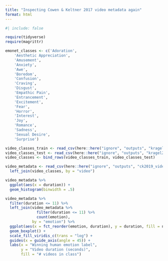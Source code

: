 ```yaml
---
title: "Inspecting Cowen & Keltner 2017 video metadata again"
format: html
---
```


```r
#| include: false

require(tidyverse)
require(magrittr)

emonet_classes <- c('Adoration',
    'Aesthetic Appreciation',
    'Amusement',
    'Anxiety',
    'Awe',
    'Boredom',
    'Confusion',
    'Craving',
    'Disgust',
    'Empathic Pain',
    'Entrancement',
    'Excitement',
    'Fear',
    'Horror',
    'Interest',
    'Joy',
    'Romance',
    'Sadness',
    'Sexual Desire',
    'Surprise')

video_classes_train <- read_csv(here::here("ignore", "outputs", "kragel2019_train_video_ids.csv"))
video_classes_test <- read_csv(here::here("ignore", "outputs", "kragel2019_test_video_ids.csv"))
video_classes <- bind_rows(video_classes_train, video_classes_test)

video_metadata <- read_csv(here::here("ignore", "outputs", "ck2019_video_metadata.csv")) %>% 
  left_join(video_classes, by = "video")
```

```r
video_metadata %>% 
  ggplot(aes(x = duration)) +
  geom_histogram(binwidth = .5)
```

```r
video_metadata %>% 
  filter(duration <= 11) %>% 
  left_join(video_metadata %>% 
              filter(duration <= 11) %>% 
              count(emotion),
            by = "emotion") %>% 
  ggplot(aes(x = fct_reorder(emotion, duration), y = duration, fill = n)) +
  geom_boxplot() +
  scale_fill_viridis_c(trans = "log") +
  guides(x = guide_axis(angle = 45)) +
  labs(x = "Winning human emotion label",
       y = "Video duration (seconds)",
       fill = "# videos in class")
```

